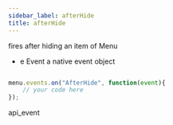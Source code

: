 ```yaml
---
sidebar_label: afterHide
title: afterHide
---
```



          


<Short>

fires after hiding an item of Menu


</Short>



- e         Event       a native event object


~~~js

menu.events.on("AfterHide", function(event){
    // your code here
});


~~~
 api_event

<Descr>




</Descr>

